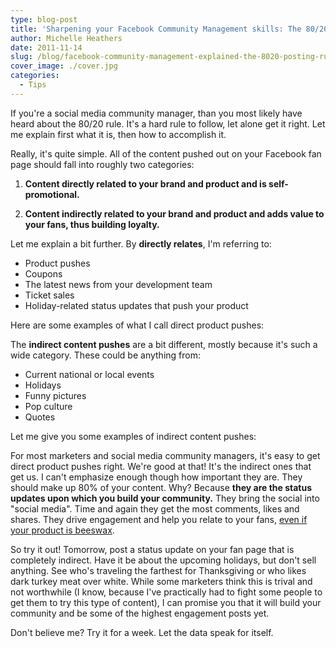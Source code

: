 ```yaml
---
type: blog-post
title: 'Sharpening your Facebook Community Management skills: The 80/20 rule for status updates'
author: Michelle Heathers
date: 2011-11-14
slug: /blog/facebook-community-management-explained-the-8020-posting-rule-for-status-updates
cover_image: ./cover.jpg
categories:
  - Tips
---
```


If you're a social media community manager, than you most likely have heard about the 80/20 rule. It's a hard rule to follow, let alone get it right. Let me explain first what it is, then how to accomplish it.

Really, it's quite simple. All of the content pushed out on your Facebook fan page should fall into roughly two categories:

1. **Content directly related to your brand and product and is self-promotional.**

2. **Content indirectly related to your brand and product and adds value to your fans, thus building loyalty.**

Let me explain a bit further. By **directly relates**, I'm referring to:

- Product pushes
- Coupons
- The latest news from your development team
- Ticket sales
- Holiday-related status updates that push your product

Here are some examples of what I call direct product pushes:

The **indirect content pushes** are a bit different, mostly because it's such a wide category. These could be anything from:

- Current national or local events
- Holidays
- Funny pictures
- Pop culture
- Quotes

Let me give you some examples of indirect content pushes:

For most marketers and social media community managers, it's easy to get direct product pushes right. We're good at that! It's the indirect ones that get us. I can't emphasize enough though how important they are. They should make up 80% of your content. Why? Because **they are the status updates upon which you build your community.** They bring the social into "social media". Time and again they get the most comments, likes and shares. They drive engagement and help you relate to your fans, [even if your product is beeswax](http://www.facebook.com/burtsbees).

So try it out! Tomorrow, post a status update on your fan page that is completely indirect. Have it be about the upcoming holidays, but don't sell anything. See who's traveling the farthest for Thanksgiving or who likes dark turkey meat over white. While some marketers think this is trival and not worthwhile (I know, because I've practically had to fight some people to get them to try this type of content), I can promise you that it will build your community and be some of the highest engagement posts yet.

Don't believe me? Try it for a week. Let the data speak for itself.
